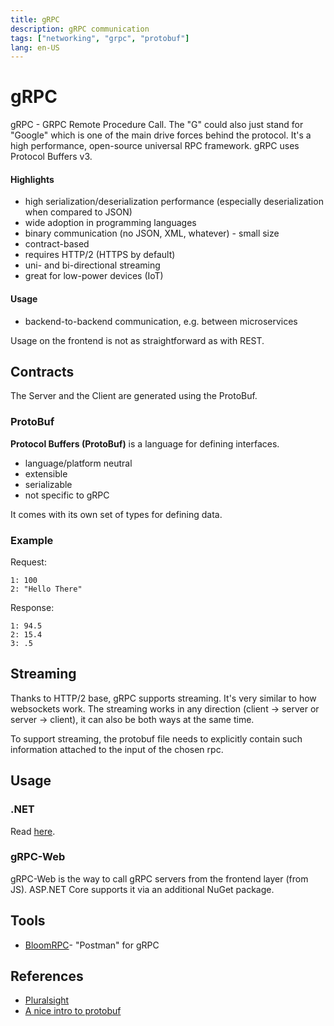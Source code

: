 ```yaml
---
title: gRPC
description: gRPC communication
tags: ["networking", "grpc", "protobuf"]
lang: en-US
---
```



# gRPC

gRPC - GRPC Remote Procedure Call. The "G" could also just stand for "Google"
which is one of the main drive forces behind the protocol. It's a high
performance, open-source universal RPC framework. gRPC uses Protocol Buffers v3.

#### Highlights

- high serialization/deserialization performance (especially deserialization
  when compared to JSON)
- wide adoption in programming languages
- binary communication (no JSON, XML, whatever) - small size
- contract-based
- requires HTTP/2 (HTTPS by default)
- uni- and bi-directional streaming
- great for low-power devices (IoT)

#### Usage

- backend-to-backend communication, e.g. between microservices

Usage on the frontend is not as straightforward as with REST.

## Contracts

The Server and the Client are generated using the ProtoBuf.

### ProtoBuf

**Protocol Buffers (ProtoBuf)** is a language for defining interfaces.

- language/platform neutral
- extensible
- serializable
- not specific to gRPC

It comes with its own set of types for defining data.

### Example

Request:

```
1: 100
2: "Hello There"
```

Response:

```
1: 94.5
2: 15.4
3: .5
```

## Streaming

Thanks to HTTP/2 base, gRPC supports streaming. It's very similar to how
websockets work. The streaming works in any direction (client -> server or
server -> client), it can also be both ways at the same time.

To support streaming, the protobuf file needs to explicitly contain such
information attached to the input of the chosen rpc.

## Usage

### .NET

Read [here](/programming/dotnet/grpc).

### gRPC-Web

gRPC-Web is the way to call gRPC servers from the frontend layer (from JS).
ASP.NET Core supports it via an additional NuGet package.

## Tools

- [BloomRPC](https://github.com/bloomrpc/bloomrpc)- "Postman" for gRPC

## References

- [Pluralsight](https://app.pluralsight.com/library/courses/aspdotnet-core-6-using-grpc/)
- [A nice intro to
protobuf](https://grapeup.com/blog/protobuf-how-to-serialize-data-effectively-with-protocol-buffers/#)